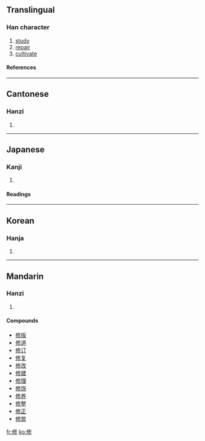 ==Translingual==
===Han character===
{{Han char|rad=人|as=07|asj=08|sn=9|snj=10|four=2822<sub>2</sub>|canj=人中竹竹 (OLHH), 人中人竹 (OLOH)}}
# [[study]]
# [[repair]]
# [[cultivate]]
====References====
{{Han ref|kx=0106.050|dkj=00721|dj=0225.130|hdz=10159.020|uh=4FEE|ud=20462|bh=ADD7|bd=44503}}
----
==Cantonese==
===Hanzi===
{{yue-hanzi|jyut=|y=sau1}}
# {{defn|Cantonese}}
----
==Japanese==
===Kanji===
{{ja-kanji|grade=|rs=人08}}
# {{defn|Japanese}} 
====Readings====
{{ja-readings|on=[[しゅう]] (shū), [[しゅ]] (shu)|kun=[[おさめる]] (osameru)|nanori=[[のぶ]] (nobu)}}
----
==Korean==
===Hanja===
{{ko-hanja|hangeul=수|rv=su|mr=su}}
# {{defn|Korean}}
----
==Mandarin==
===Hanzi===
{{cmn-hanzi|pin=[[xiū]] (xiu1)|wg=hsiu<sup>1</sup>}}
# {{defn|Mandarin}}

====Compounds====
*[[修版]]
*[[修道]]
*[[修订]]
*[[修复]]
*[[修改]]
*[[修建]]
*[[修理]]
*[[修饰]]
*[[修养]]
*[[修整]]
*[[修正]]
*[[修筑]]

[[fr:修]]
[[ko:修]]